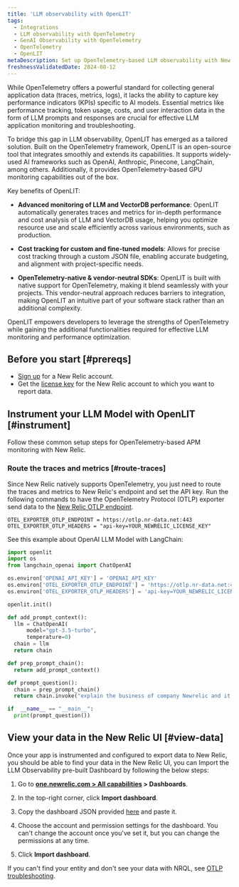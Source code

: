 ```yaml
---
title: 'LLM observability with OpenLIT'
tags:
  - Integrations
  - LLM observability with OpenTelemetry
  - GenAI Observability with OpenTelemetry
  - OpenTelemetry
  - OpenLIT
metaDescription: Set up OpenTelemetry-based LLM observability with New Relic and OpenLIT.
freshnessValidatedDate: 2024-08-12
---
```


While OpenTelemetry offers a powerful standard for collecting general application data (traces, metrics, logs), it lacks the ability to capture key performance indicators (KPIs) specific to AI models. Essential metrics like performance tracking, token usage, costs, and user interaction data in the form of LLM prompts and responses are crucial for effective LLM application monitoring and troubleshooting.

To bridge this gap in LLM observability, OpenLIT has emerged as a tailored solution. Built on the OpenTelemetry framework, OpenLIT is an open-source tool that integrates smoothly and extends its capabilities. It supports widely-used AI frameworks such as OpenAI, Anthropic, Pinecone, LangChain, among others. Additionally, it provides OpenTelemetry-based GPU monitoring capabilities out of the box.

Key benefits of OpenLIT:

* **Advanced monitoring of LLM and VectorDB performance**: OpenLIT automatically generates traces and metrics for in-depth performance and cost analysis of LLM and VectorDB usage, helping you optimize resource use and scale efficiently across various environments, such as production.

* **Cost tracking for custom and fine-tuned models**: Allows for precise cost tracking through a custom JSON file, enabling accurate budgeting, and alignment with project-specific needs.

* **OpenTelemetry-native & vendor-neutral SDKs**: OpenLIT is built with native support for OpenTelemetry, making it blend seamlessly with your projects. This vendor-neutral approach reduces barriers to integration, making OpenLIT an intuitive part of your software stack rather than an additional complexity.

OpenLIT empowers developers to leverage the strengths of OpenTelemetry while gaining the additional functionalities required for effective LLM monitoring and performance optimization.

## Before you start [#prereqs]

* [Sign up](https://newrelic.com/signup) for a New Relic account.
* Get the [license key](https://one.newrelic.com/launcher/api-keys-ui.launcher) for the New Relic account to which you want to report data.

## Instrument your LLM Model with OpenLIT [#instrument]

Follow these common setup steps for OpenTelemetry-based APM monitoring with New Relic.

<Steps>
    <Step>

### Route the traces and metrics [#route-traces]

Since New Relic natively supports OpenTelemetry, you just need to route the traces and metrics to New Relic's endpoint and set the API key. 
Run the following commands to have the OpenTelemetry Protocol (OTLP) exporter send data to the [New Relic OTLP endpoint](/docs/opentelemetry/best-practices/opentelemetry-otlp).

```env
OTEL_EXPORTER_OTLP_ENDPOINT = https://otlp.nr-data.net:443
OTEL_EXPORTER_OTLP_HEADERS = "api-key=YOUR_NEWRELIC_LICENSE_KEY"
```

See this example about OpenAI LLM Model with LangChain:

  ```python
  import openlit
  import os
  from langchain_openai import ChatOpenAI

  os.environ['OPENAI_API_KEY'] = 'OPENAI_API_KEY'
  os.environ['OTEL_EXPORTER_OTLP_ENDPOINT'] = 'https://otlp.nr-data.net:443'
  os.environ['OTEL_EXPORTER_OTLP_HEADERS'] = 'api-key=YOUR_NEWRELIC_LICENSE_KEY'

  openlit.init()

  def add_prompt_context():
    llm = ChatOpenAI(
        model="gpt-3.5-turbo",
        temperature=0)
    chain = llm
    return chain

  def prep_prompt_chain():
    return add_prompt_context()

  def prompt_question():
    chain = prep_prompt_chain()
    return chain.invoke("explain the business of company Newrelic and it's advantages in a max of 50 words")

  if  __name__ == "__main__":
    print(prompt_question())
  ```
  </Step>

  <Step>

## View your data in the New Relic UI [#view-data]

Once your app is instrumented and configured to export data to New Relic, you should be able to find your data in the New Relic UI, you can Import the LLM Observability pre-built Dashboard by following the below steps:

1. Go to <DNT>**[one.newrelic.com > All capabilities](https://one.newrelic.com/all-capabilities) > Dashboards**</DNT>.

2. In the top-right corner, click <DNT>**Import dashboard**</DNT>.

3. Copy the dashboard JSON provided [here](https://docs.openlit.io/latest/connections/new-relic#dashboard) and paste it.

5. Choose the account and permission settings for the dashboard. You can't change the account once you've set it, but you can change the permissions at any time.

6. Click <DNT>**Import dashboard**</DNT>.

If you can't find your entity and don't see your data with NRQL, see [OTLP troubleshooting](/docs/opentelemetry/best-practices/opentelemetry-otlp-troubleshooting).
<InstallFeedback />
  </Step>
</Steps>
